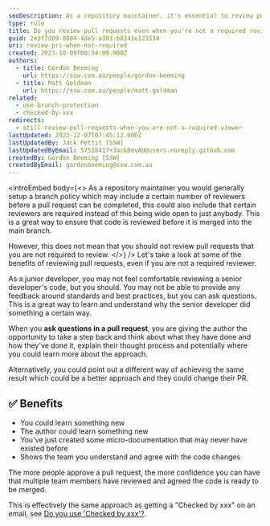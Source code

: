 ```yaml
---
seoDescription: As a repository maintainer, it's essential to review pull requests even when not required, as it fosters learning, improves code quality, and enhances team collaboration.
type: rule
title: Do you review pull requests even when you're not a required reviewer?
guid: 2e3f7d09-8004-4de5-a393-b8341e123534
uri: review-prs-when-not-required
created: 2023-10-09T00:54:09.000Z
authors:
  - title: Gordon Beeming
    url: https://ssw.com.au/people/gordon-beeming
  - title: Matt Goldman
    url: https://ssw.com.au/people/matt-goldman
related:
  - use-branch-protection
  - checked-by-xxx
redirects:
  - still-review-pull-requests-when-you-are-not-a-required-viewer
lastUpdated: 2023-12-07T07:45:12.000Z
lastUpdatedBy: Jack Pettit [SSW]
lastUpdatedByEmail: 57518417+JackDevAU@users.noreply.github.com
createdBy: Gordon Beeming [SSW]
createdByEmail: gordonbeeming@ssw.com.au
---
```


<introEmbed
  body={<>
As a repository maintainer you would generally setup a branch policy which may include a certain number of reviewers before a pull request can be completed, this could also include that certain reviewers are required instead of this being wide open to just anybody. This is a great way to ensure that code is reviewed before it is merged into the main branch.

However, this does not mean that you should not review pull requests that you are not required to review.
  </>}
/>
Let's take a look at some of the benefits of reviewing pull requests, even if you are not a required reviewer.

As a junior developer, you may not feel comfortable reviewing a senior developer's code, but you should. You may not be able to provide any feedback around standards and best practices, but you can ask questions. This is a great way to learn and understand why the senior developer did something a certain way.

When you **ask questions in a pull request**, you are giving the author the opportunity to take a step back and think about what they have done and how they've done it, explain their thought process and potentially where you could learn more about the approach.

Alternatively, you could point out a different way of achieving the same result which could be a better approach and they could change their PR.

## ✅ Benefits
* You could learn something new
* The author could learn something new
* You've just created some micro-documentation that may never have existed before
* Shows the team you understand and agree with the code changes

The more people approve a pull request, the more confidence you can have that multiple team members have reviewed and agreed the code is ready to be merged.

This is effectively the same approach as getting a "Checked by xxx" on an email, see [Do you use 'Checked by xxx'?](/checked-by-xxx/).
